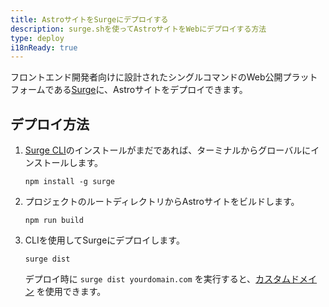 ```yaml
---
title: AstroサイトをSurgeにデプロイする
description: surge.shを使ってAstroサイトをWebにデプロイする方法
type: deploy
i18nReady: true
---
```


フロントエンド開発者向けに設計されたシングルコマンドのWeb公開プラットフォームである[Surge](https://surge.sh/)に、Astroサイトをデプロイできます。

## デプロイ方法

1. [Surge CLI](https://www.npmjs.com/package/surge)のインストールがまだであれば、ターミナルからグローバルにインストールします。

    ```shell
    npm install -g surge
    ```

2. プロジェクトのルートディレクトリからAstroサイトをビルドします。

    ```shell
    npm run build
    ```

3. CLIを使用してSurgeにデプロイします。

    ```shell
    surge dist
    ```

    デプロイ時に `surge dist yourdomain.com` を実行すると、[カスタムドメイン](http://surge.sh/help/adding-a-custom-domain) を使用できます。
